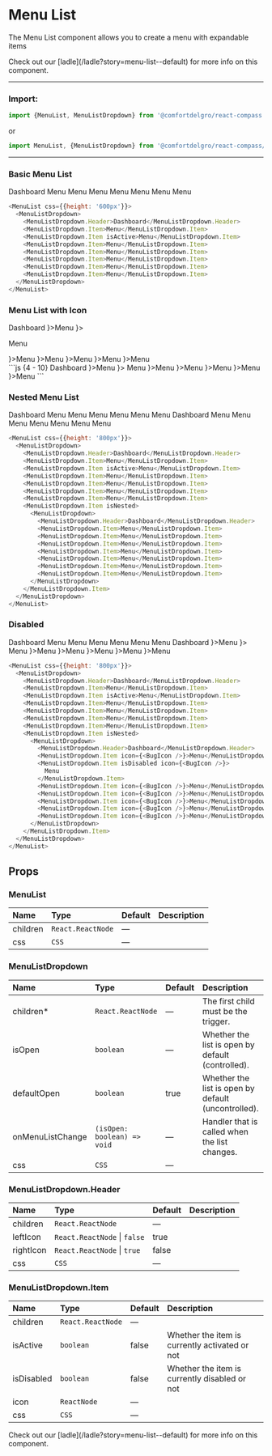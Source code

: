 
# Menu List

The Menu List component allows you to create a menu with expandable items

<Callout>
  Check out our [ladle](/ladle?story=menu-list--default) for more info on this
  component.
</Callout>

---

### Import:

```js
import {MenuList, MenuListDropdown} from '@comfortdelgro/react-compass'
```

or

```js
import MenuList, {MenuListDropdown} from '@comfortdelgro/react-compass/MenuList'
```

---

### Basic Menu List

<section className={styles.avatarShowcaseContainer}>
  <MenuList css={{height: '600px'}}>
    <MenuListDropdown>
      <MenuListDropdown.Header>Dashboard</MenuListDropdown.Header>
      <MenuListDropdown.Item>Menu</MenuListDropdown.Item>
      <MenuListDropdown.Item isActive>Menu</MenuListDropdown.Item>
      <MenuListDropdown.Item>Menu</MenuListDropdown.Item>
      <MenuListDropdown.Item>Menu</MenuListDropdown.Item>
      <MenuListDropdown.Item>Menu</MenuListDropdown.Item>
      <MenuListDropdown.Item>Menu</MenuListDropdown.Item>
      <MenuListDropdown.Item>Menu</MenuListDropdown.Item>
    </MenuListDropdown>
  </MenuList>
</section>

```js
<MenuList css={{height: '600px'}}>
  <MenuListDropdown>
    <MenuListDropdown.Header>Dashboard</MenuListDropdown.Header>
    <MenuListDropdown.Item>Menu</MenuListDropdown.Item>
    <MenuListDropdown.Item isActive>Menu</MenuListDropdown.Item>
    <MenuListDropdown.Item>Menu</MenuListDropdown.Item>
    <MenuListDropdown.Item>Menu</MenuListDropdown.Item>
    <MenuListDropdown.Item>Menu</MenuListDropdown.Item>
    <MenuListDropdown.Item>Menu</MenuListDropdown.Item>
    <MenuListDropdown.Item>Menu</MenuListDropdown.Item>
  </MenuListDropdown>
</MenuList>
```

### Menu List with Icon

<section className={styles.avatarShowcaseContainer}>
  <MenuList css={{height: '600px'}}>
    <MenuListDropdown>
      <MenuListDropdown.Header>Dashboard</MenuListDropdown.Header>
      <MenuListDropdown.Item icon={<BugIcon />}>Menu</MenuListDropdown.Item>
      <MenuListDropdown.Item isActive icon={<BugIcon />}>
        <p style={{marginTop: '0'}}>Menu</p>
      </MenuListDropdown.Item>
      <MenuListDropdown.Item icon={<BugIcon />}>Menu</MenuListDropdown.Item>
      <MenuListDropdown.Item icon={<BugIcon />}>Menu</MenuListDropdown.Item>
      <MenuListDropdown.Item icon={<BugIcon />}>Menu</MenuListDropdown.Item>
      <MenuListDropdown.Item icon={<BugIcon />}>Menu</MenuListDropdown.Item>
      <MenuListDropdown.Item icon={<BugIcon />}>Menu</MenuListDropdown.Item>
    </MenuListDropdown>
  </MenuList>
</section>
```js {4 - 10}
<MenuList css={{height: '600px'}}>
  <MenuListDropdown>
    <MenuListDropdown.Header>Dashboard</MenuListDropdown.Header>
    <MenuListDropdown.Item icon={<BugIcon />}>Menu</MenuListDropdown.Item>
    <MenuListDropdown.Item isActive icon={<BugIcon />}>
      Menu
    </MenuListDropdown.Item>
    <MenuListDropdown.Item icon={<BugIcon />}>Menu</MenuListDropdown.Item>
    <MenuListDropdown.Item icon={<BugIcon />}>Menu</MenuListDropdown.Item>
    <MenuListDropdown.Item icon={<BugIcon />}>Menu</MenuListDropdown.Item>
    <MenuListDropdown.Item icon={<BugIcon />}>Menu</MenuListDropdown.Item>
    <MenuListDropdown.Item icon={<BugIcon />}>Menu</MenuListDropdown.Item>
  </MenuListDropdown>
</MenuList>
```

### Nested Menu List

<section className={styles.avatarShowcaseContainer}>
  <MenuList css={{height: '800px'}}>
    <MenuListDropdown>
      <MenuListDropdown.Header>Dashboard</MenuListDropdown.Header>
      <MenuListDropdown.Item>Menu</MenuListDropdown.Item>
      <MenuListDropdown.Item isActive>Menu</MenuListDropdown.Item>
      <MenuListDropdown.Item>Menu</MenuListDropdown.Item>
      <MenuListDropdown.Item>Menu</MenuListDropdown.Item>
      <MenuListDropdown.Item>Menu</MenuListDropdown.Item>
      <MenuListDropdown.Item>Menu</MenuListDropdown.Item>
      <MenuListDropdown.Item isNested>
        <MenuListDropdown>
          <MenuListDropdown.Header>Dashboard</MenuListDropdown.Header>
          <MenuListDropdown.Item>Menu</MenuListDropdown.Item>
          <MenuListDropdown.Item>Menu</MenuListDropdown.Item>
          <MenuListDropdown.Item>Menu</MenuListDropdown.Item>
          <MenuListDropdown.Item>Menu</MenuListDropdown.Item>
          <MenuListDropdown.Item>Menu</MenuListDropdown.Item>
          <MenuListDropdown.Item>Menu</MenuListDropdown.Item>
          <MenuListDropdown.Item>Menu</MenuListDropdown.Item>
        </MenuListDropdown>
      </MenuListDropdown.Item>
    </MenuListDropdown>
  </MenuList>
</section>

```js {10}
<MenuList css={{height: '800px'}}>
  <MenuListDropdown>
    <MenuListDropdown.Header>Dashboard</MenuListDropdown.Header>
    <MenuListDropdown.Item>Menu</MenuListDropdown.Item>
    <MenuListDropdown.Item isActive>Menu</MenuListDropdown.Item>
    <MenuListDropdown.Item>Menu</MenuListDropdown.Item>
    <MenuListDropdown.Item>Menu</MenuListDropdown.Item>
    <MenuListDropdown.Item>Menu</MenuListDropdown.Item>
    <MenuListDropdown.Item>Menu</MenuListDropdown.Item>
    <MenuListDropdown.Item isNested>
      <MenuListDropdown>
        <MenuListDropdown.Header>Dashboard</MenuListDropdown.Header>
        <MenuListDropdown.Item>Menu</MenuListDropdown.Item>
        <MenuListDropdown.Item>Menu</MenuListDropdown.Item>
        <MenuListDropdown.Item>Menu</MenuListDropdown.Item>
        <MenuListDropdown.Item>Menu</MenuListDropdown.Item>
        <MenuListDropdown.Item>Menu</MenuListDropdown.Item>
        <MenuListDropdown.Item>Menu</MenuListDropdown.Item>
        <MenuListDropdown.Item>Menu</MenuListDropdown.Item>
      </MenuListDropdown>
    </MenuListDropdown.Item>
  </MenuListDropdown>
</MenuList>
```

### Disabled

<section className={styles.avatarShowcaseContainer}>
  <MenuList css={{height: '800px'}}>
    <MenuListDropdown>
      <MenuListDropdown.Header>Dashboard</MenuListDropdown.Header>
      <MenuListDropdown.Item>Menu</MenuListDropdown.Item>
      <MenuListDropdown.Item isActive>Menu</MenuListDropdown.Item>
      <MenuListDropdown.Item>Menu</MenuListDropdown.Item>
      <MenuListDropdown.Item>Menu</MenuListDropdown.Item>
      <MenuListDropdown.Item>Menu</MenuListDropdown.Item>
      <MenuListDropdown.Item>Menu</MenuListDropdown.Item>
      <MenuListDropdown.Item isNested>
        <MenuListDropdown>
          <MenuListDropdown.Header>Dashboard</MenuListDropdown.Header>
          <MenuListDropdown.Item icon={<BugIcon />}>Menu</MenuListDropdown.Item>
          <MenuListDropdown.Item isDisabled icon={<BugIcon />}>
            Menu
          </MenuListDropdown.Item>
          <MenuListDropdown.Item icon={<BugIcon />}>Menu</MenuListDropdown.Item>
          <MenuListDropdown.Item icon={<BugIcon />}>Menu</MenuListDropdown.Item>
          <MenuListDropdown.Item icon={<BugIcon />}>Menu</MenuListDropdown.Item>
          <MenuListDropdown.Item icon={<BugIcon />}>Menu</MenuListDropdown.Item>
          <MenuListDropdown.Item icon={<BugIcon />}>Menu</MenuListDropdown.Item>
        </MenuListDropdown>
      </MenuListDropdown.Item>
    </MenuListDropdown>
  </MenuList>
</section>

```js {13}
<MenuList css={{height: '800px'}}>
  <MenuListDropdown>
    <MenuListDropdown.Header>Dashboard</MenuListDropdown.Header>
    <MenuListDropdown.Item>Menu</MenuListDropdown.Item>
    <MenuListDropdown.Item isActive>Menu</MenuListDropdown.Item>
    <MenuListDropdown.Item>Menu</MenuListDropdown.Item>
    <MenuListDropdown.Item>Menu</MenuListDropdown.Item>
    <MenuListDropdown.Item>Menu</MenuListDropdown.Item>
    <MenuListDropdown.Item>Menu</MenuListDropdown.Item>
    <MenuListDropdown.Item isNested>
      <MenuListDropdown>
        <MenuListDropdown.Header>Dashboard</MenuListDropdown.Header>
        <MenuListDropdown.Item icon={<BugIcon />}>Menu</MenuListDropdown.Item>
        <MenuListDropdown.Item isDisabled icon={<BugIcon />}>
          Menu
        </MenuListDropdown.Item>
        <MenuListDropdown.Item icon={<BugIcon />}>Menu</MenuListDropdown.Item>
        <MenuListDropdown.Item icon={<BugIcon />}>Menu</MenuListDropdown.Item>
        <MenuListDropdown.Item icon={<BugIcon />}>Menu</MenuListDropdown.Item>
        <MenuListDropdown.Item icon={<BugIcon />}>Menu</MenuListDropdown.Item>
        <MenuListDropdown.Item icon={<BugIcon />}>Menu</MenuListDropdown.Item>
      </MenuListDropdown>
    </MenuListDropdown.Item>
  </MenuListDropdown>
</MenuList>
```

## Props

### MenuList

| Name     | Type              | Default | Description |
| :------- | :---------------- | :------ | :---------- |
| children | `React.ReactNode` | —       |             |
| css      | `CSS`             | —       |             |

### MenuListDropdown

| Name             | Type                        | Default | Description                                         |
| :--------------- | :-------------------------- | :------ | :-------------------------------------------------- |
| children\*       | `React.ReactNode`           | —       | The first child must be the trigger.                |
| isOpen           | `boolean`                   | —       | Whether the list is open by default (controlled).   |
| defaultOpen      | `boolean`                   | true    | Whether the list is open by default (uncontrolled). |
| onMenuListChange | `(isOpen: boolean) => void` | —       | Handler that is called when the list changes.       |
| css              | `CSS`                       | —       |                                                     |

### MenuListDropdown.Header

| Name      | Type                  | Default | Description |
| :-------- | :-------------------- | :------ | :---------- |
| children  | `React.ReactNode`     | —       |             |
| leftIcon  | `React.ReactNode` \| `false` | true    |             |
| rightIcon | `React.ReactNode` \| `true`  | false   |             |
| css       | `CSS`                 | —       |             |

### MenuListDropdown.Item

| Name       | Type              | Default | Description                                    |
| :--------- | :---------------- | :------ | :--------------------------------------------- |
| children   | `React.ReactNode` | —       |                                                |
| isActive   | `boolean`         | false   | Whether the item is currently activated or not |
| isDisabled | `boolean`         | false   | Whether the item is currently disabled or not  |
| icon       | `ReactNode`        | —       |                                                |
| css        | `CSS`             | —       |                                                |

<Callout>
  Check out our [ladle](/ladle?story=menu-list--default) for more info on this
  component.
</Callout>
